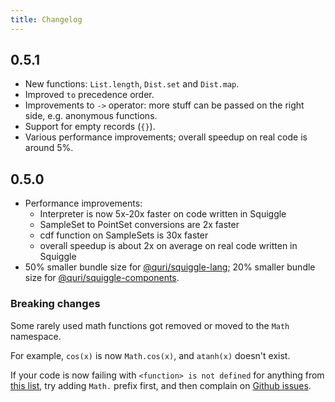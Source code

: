 ```yaml
---
title: Changelog
---
```


## 0.5.1

- New functions: `List.length`, `Dist.set` and `Dist.map`.
- Improved `to` precedence order.
- Improvements to `->` operator: more stuff can be passed on the right side, e.g. anonymous functions.
- Support for empty records (`{}`).
- Various performance improvements; overall speedup on real code is around 5%.

## 0.5.0

- Performance improvements:
  - Interpreter is now 5x-20x faster on code written in Squiggle
  - SampleSet to PointSet conversions are 2x faster
  - cdf function on SampleSets is 30x faster
  - overall speedup is about 2x on average on real code written in Squiggle
- 50% smaller bundle size for [@quri/squiggle-lang](https://www.npmjs.com/package/@quri/squiggle-lang); 20% smaller bundle size for [@quri/squiggle-components](https://www.npmjs.com/package/@quri/squiggle-components).

### Breaking changes

Some rarely used math functions got removed or moved to the `Math` namespace.

For example, `cos(x)` is now `Math.cos(x)`, and `atanh(x)` doesn't exist.

If your code is now failing with `<function> is not defined` for anything from [this list](https://mathjs.org/docs/reference/functions.html), try adding `Math.` prefix first, and then complain on [Github issues](https://github.com/quantified-uncertainty/squiggle/issues).
